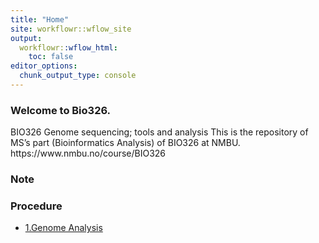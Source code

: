 ```yaml
---
title: "Home"
site: workflowr::wflow_site
output:
  workflowr::wflow_html:
    toc: false
editor_options:
  chunk_output_type: console
---
```


### Welcome to Bio326.
BIO326 Genome sequencing; tools and analysis
This is the repository of MS's part (Bioinformatics Analysis) of BIO326 at NMBU. https://www.nmbu.no/course/BIO326


### **Note**


### **Procedure**
* [1.Genome Analysis](Bio326.genome.html)

